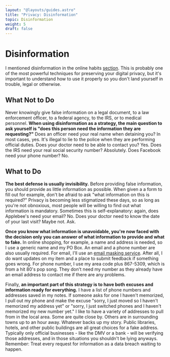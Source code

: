 ```yaml
---
layout: "@layouts/guides.astro"
title: "Privacy: Disinformation"
topic: Disinformation
weight: 5
draft: false
---
```


# Disinformation

I mentioned disinformation in the online habits [section](/guides/less-important/habits). This is probably one of the most powerful techniques for preserving your digital privacy, but it's important to understand how to use it properly so you don't land yourself in trouble, legal or otherwise.

## What Not to Do

Never knowingly give false information on a legal document, to a law enforcement officer, to a federal agency, to the IRS, or to medical personnel. **When using disinformation as a strategy, the main question to ask yourself is "does this person need the information they are requesting?"** Does an officer need your real name when detaining you? In most cases, yes. It's illegal to lie to the police when they are performing official duties. Does your doctor need to be able to contact you? Yes. Does the IRS need your real social security number? Absolutely. Does Facebook need your phone number? No.

## What to Do

**The best defense is usually invisibility.** Before providing false information, you should provide as little information as possible. When given a a form to fill out for example, don't be afraid to ask "what information on this is required?" Privacy is becoming less stigmatized these days, so as long as you're not obnoxious, most people will be willing to find out what information is mandatory. Sometimes this is self-explanatory: again, does Applebee's need your email? No. Does your doctor need to know the date of your last visit? Maybe not. Ask.

**Once you know what information is unavoidable, you're now faced with the decision only you can answer of what information to provide and what to fake.** In online shopping, for example, a name and address is needed, so I use a generic name and my PO Box. An email and a phone number are also usually required. For email, I'll use an [email masking service](/guides/moderately-important/email-masking). After all, I do want updates on my item and a place to submit feedback if something goes wrong. For phone number, I use my area code plus 867-5309, which is from a hit 80's pop song. They don't need my number as they already have an email address to contact me if there are any problems.

Finally, **an important part of this strategy is to have both excuses and information ready for everything.** I have a list of phone numbers and addresses saved in my notes. If someone asks for one I haven't memorized, I pull out my phone and make the excuse "sorry, I just moved so I haven't memorized my address yet" or "sorry, I just switched phones and I haven't memorized my new number yet." I like to have a variety of addresses to pull from in the local area. Some are quite close by. Others are in surrounding towns up to an hour away. Whatever backs up my story. Public libraries, hotels, and other public buildings are all great choices for a fake address. Typically only official businesses - like the DMV or a bank - will be verifying those addresses, and in those situations you shouldn't be lying anyways. Remember: Treat every request for information as a data breach waiting to happen.
